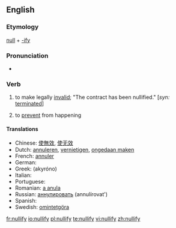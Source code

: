 ==English==
===Etymology===
[[null]] + [[-ify]]

===Pronunciation===
*{{audio|en-us-nullify.ogg|Audio (US)}}

=== Verb ===
{{en-verb|nullifies|nullifying|nullified}}
# {{transitive|law}} to make legally [[invalid]]; "The contract has been nullified." [''syn:'' [[terminated]]]
# to [[prevent]] from happening

====Translations====
* Chinese: [[使無效]], [[使无效]]
* Dutch: [[annuleren]], [[vernietigen]], [[ongedaan maken]]
* French: [[annuler]]
* German: {{t+|de|annullieren}}
* Greek: {{t|el|ακυρώνω|sc=Grek}} (akyróno)
* Italian: {{t-|it|annullare}}
* Portuguese: {{t+|pt|anular}}
* Romanian: [[a anula]]
* Russian: [[аннулировать]] (annulírovat')
* Spanish: {{t+|es|anular}}
* Swedish: [[omintetgöra]]

[[fr:nullify]]
[[io:nullify]]
[[pl:nullify]]
[[te:nullify]]
[[vi:nullify]]
[[zh:nullify]]